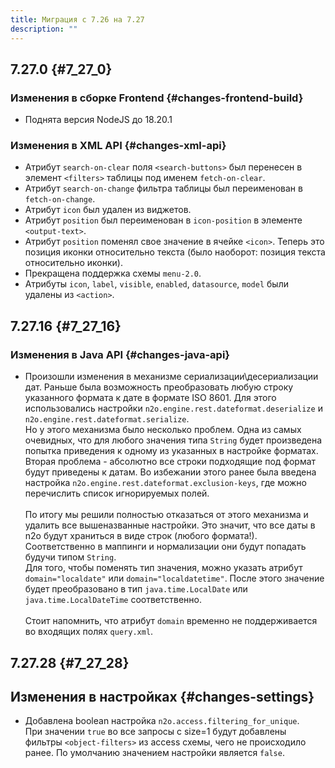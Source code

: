 ```yaml
---
title: Миграция с 7.26 на 7.27
description: ""
---
```


## 7.27.0 {#7_27_0}

### Изменения в сборке Frontend {#changes-frontend-build}

- Поднята версия NodeJS до 18.20.1

### Изменения в XML API {#changes-xml-api}

- Атрибут `search-on-clear` поля `<search-buttons>` был перенесен в элемент `<filters>` таблицы под именем `fetch-on-clear`.
- Атрибут `search-on-change` фильтра таблицы был переименован в `fetch-on-change`.
- Атрибут `icon` был удален из виджетов.
- Атрибут `position` был переименован в `icon-position` в элементе `<output-text>`.
- Атрибут `position` поменял свое значение в ячейке `<icon>`.
Теперь это позиция иконки относительно текста (было наоборот: позиция текста относительно иконки).
- Прекращена поддержка схемы `menu-2.0`.
- Атрибуты `icon`, `label`, `visible`, `enabled`, `datasource`, `model` были удалены из `<action>`.

## 7.27.16 {#7_27_16}

### Изменения в Java API {#changes-java-api}

- Произошли изменения в механизме сериализации\десериализации дат.
Раньше была возможность преобразовать любую строку указанного формата к дате в формате ISO 8601.
Для этого использовались настройки `n2o.engine.rest.dateformat.deserialize` и `n2o.engine.rest.dateformat.serialize`.<br/>
Но у этого механизма было несколько проблем.
Одна из самых очевидных, что для любого значения типа `String`
будет произведена попытка приведения к одному из указанных в настройке форматах.<br/>
Вторая проблема - абсолютно все строки подходящие под формат будут приведены к датам.
Во избежании этого ранее была введена настройка `n2o.engine.rest.dateformat.exclusion-keys`,
где можно перечислить список игнорируемых полей.<br/><br/>
По итогу мы решили полностью отказаться от этого механизма и удалить все вышеназванные настройки.
Это значит, что все даты в n2o будут храниться в виде строк (любого формата!).
Соответственно в маппинги и нормализации они будут попадать будучи типом `String`.<br/>
Для того, чтобы поменять тип значения, можно указать атрибут `domain="localdate"` или `domain="localdatetime"`.
После этого значение будет преобразовано в тип `java.time.LocalDate` или `java.time.LocalDateTime` соответственно.<br/><br/>
Стоит напомнить, что атрибут `domain` временно не поддерживается во входящих полях `query.xml`.

## 7.27.28 {#7_27_28}

## Изменения в настройках {#changes-settings}

- Добавлена boolean настройка `n2o.access.filtering_for_unique`.<br/>
При значении `true` во все запросы с size=1 будут добавлены фильтры `<object-filters>` из access схемы,
чего не происходило ранее. По умолчанию значением настройки является `false`.
